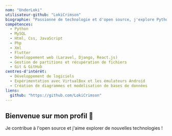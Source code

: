 ```yaml
---
nom: "UnderLoki"
utilisateur-github: "LokiCrimson"
biographie: "Passionné de technologie et d'open source, j'explore Python, MySQL et les outils de récupération de données."
compétences:
  - Python
  - MySQL
  - Html, Css, JavaScript
  - Php
  - Xml
  - Flutter
  - Développement web (Laravel, Django, React.js)
  - Gestion de partitions et récupération de fichiers
  - Git & GitHub
centres-d'intérêt:
  - Développement de logiciels
  - Expérimentation avec VirtualBox et les émulateurs Android
  - Création de diagrammes et modélisation de bases de données
liens:
  github: "https://github.com/LokiCrimson"
---
```


## Bienvenue sur mon profil 🚀
Je contribue à l'open source et j'aime explorer de nouvelles technologies !
